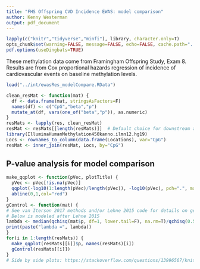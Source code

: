 ```yaml
---
title: "FHS Offspring CVD Incidence EWAS: model comparison"
author: Kenny Westerman
output: pdf_document
---
```


```r
lapply(c("knitr","tidyverse","minfi"), library, character.only=T)
opts_chunk$set(warning=FALSE, message=FALSE, echo=FALSE, cache.path="../int/")#, tidy=TRUE, tidy.opts=list(width.cutoff=30))
pdf.options(useDingbats=TRUE)
```

These methylation data come from Framingham Offspring Study, Exam 8. Results are from Cox proportional hazards regression of incidence of cardiovascular events on baseline methylation levels.

```r
load("../int/ewasRes_modelCompare.RData")

clean_resMat <- function(mat) {
  df <- data.frame(mat, stringsAsFactors=F)
  names(df) <- c("CpG","beta","p")
  mutate_at(df, vars(one_of("beta","p")), as.numeric)
}
resMats <- lapply(res, clean_resMat)
resMat <- resMats[[length(resMats)]]  # Default choice for downstream analyses is the fully-adjusted
library(IlluminaHumanMethylation450kanno.ilmn12.hg19)
Locs <- rownames_to_column(data.frame(Locations), var="CpG")
resMat <- inner_join(resMat, Locs, by="CpG")
```

## P-value analysis for model comparison 

```r
make_qqplot <- function(pVec, plotTitle) {
  pVec <- pVec[!is.na(pVec)]
  qqplot(-log10(1:length(pVec)/length(pVec)), -log10(pVec), pch=".", main=plotTitle)
  abline(0,1,col="red")
}
gControl <- function(mat) {
# See van Iterson 2017 methods and/or Lehne 2015 code for details on genomic control for EWAS
# Below is modeled after Lehne 2015
lambda <- median(qchisq(mat$p, df=1, lower.tail=F), na.rm=T)/qchisq(0.5, df=1)
print(paste("lambda =", lambda))
}
for(i in 1:length(resMats)) {
  make_qqplot(resMats[[i]]$p, names(resMats)[i])
  gControl(resMats[[i]])
} 
# Side by side plots: https://stackoverflow.com/questions/13996567/knitr-how-to-show-two-plots-of-different-sizes-next-to-each-other
```

<!--

## Manhattan plot
Using the fully adjusted model.

```r
source("manhattan_plot.R")
manhattan.plot(resMat$chr, resMat$pos, resMat$p, sig.level=0.05/nrow(resMat),
               col=c("deepskyblue4","deepskyblue1"))
```


```r
bad_CpGs <- resMat$p[is.na(resMat$p)]
print(paste(length(bad_CpGs), "regressions failed."))
Bonf_sig_level <- 0.05/nrow(resMat)
Bonf_CpGs <- resMat$CpG[resMat$p<Bonf_sig_level]
resMat$fdr <- p.adjust(resMat$p, "BH")
FDR_CpGs <- resMat$CpG[resMat$fdr<0.05]
# resMat.clean <- filter(resMat, !is.na(p)) %>%
#   mutate_at(vars(one_of("beta","z","p")), as.numeric)
```

## Gene set enrichment analysis
Currently based only on single-CpG annotations rather than differentially methylated regions. Gene sets are taken from the Broad Institute's MSigDB v6 canonical pathways.

```r
library(IlluminaHumanMethylation450kanno.ilmn12.hg19)
cpgSet <- FDR_CpGs[!is.na(FDR_CpGs)]
cpgSet_anno <- data.frame(cbind(Locations[cpgSet,], Other[cpgSet,], Islands.UCSC[cpgSet,])) %>%
  separate_rows(UCSC_RefGene_Name, sep=";")
print(paste(length(unique(cpgSet_anno$UCSC_RefGene_Name)), "relevant genes found."))

## Enrichment analysis
msigdb_file <- file("../data/gsea/c2.cp.v6.0.symbols.gmt")  # MSigDB file from http://software.broadinstitute.org/gsea/msigdb/collections.jsp#C2
msigdb <- strsplit(readLines(msigdb_file), split="\t")  # File is tab-separated
names(msigdb) <- purrr::map(msigdb, 1)  # First element of each msig vector is name
msigdb <- purrr::map(msigdb, function(sig) sig[-c(1,2)])  # No need for name or URL
totalAnnotatedGenes <- length(unique(unlist(strsplit(Other$UCSC_RefGene_Name, split=";"))))
run_HGtest <- function(msig, mygeneset, N) {
  numHits <- sum(mygeneset %in% msig)
  numMsig <- length(msig)
  numNonMsig <- N - numMsig
  numDrawn <- length(mygeneset)
  phyper(numHits, numMsig, numNonMsig, numDrawn)
}
enrichment_res <- lapply(msigdb, run_HGtest, cpgSet_anno$UCSC_RefGene_Name, totalAnnotatedGenes)
enrich_tbl <- data.frame(Category=names(enrichment_res), p.value=unname(unlist(enrichment_res))) %>%
  arrange(p.value)
kable(head(enrich_tbl, 25))
```

## Initial MRS calculation and evaluation
45 CpG sites were significant at FDR < 0.01.
Multiple regression on methylation M-values at these sites gives coefficient beta values that were then used as weights to construct the MRS.
Three regressions were then performed: Framingham risk score alone, methylation risk score alone, and the two together.
Note: take these results with a huge grain of salt, since the evaluation is being done in the same dataset as was used to develop the MRS.

```r
load("../int/tmp_coxfitresults.RData")
print("Framingham risk score only (plus covariates)")
head(summary(FRSonly.fit)$coef, 1)
print("Methylation risk score only (plus covariates)")
head(summary(MRSonly.fit)$coef, 1)
print("FRS and MRS together")
head(summary(combined.fit)$coef, 2)
```

-->
